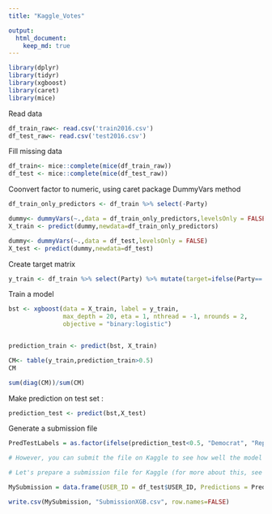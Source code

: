 ```yaml
---
title: "Kaggle_Votes"

output:
  html_document:
    keep_md: true
---
```



```r
library(dplyr)
library(tidyr)
library(xgboost)
library(caret)
library(mice)
```


Read data 
```r

df_train_raw<- read.csv('train2016.csv')
df_test_raw<- read.csv('test2016.csv')
```


Fill missing data
```r
df_train<- mice::complete(mice(df_train_raw))
df_test <- mice::complete(mice(df_test_raw))
```
Coonvert factor to numeric, using caret package DummyVars method

```r
df_train_only_predictors <- df_train %>% select(-Party)

dummy<- dummyVars(~.,data = df_train_only_predictors,levelsOnly = FALSE)
X_train <- predict(dummy,newdata=df_train_only_predictors)

dummy<- dummyVars(~.,data = df_test,levelsOnly = FALSE)
X_test <- predict(dummy,newdata=df_test)

```

Create target matrix

```r
y_train <- df_train %>% select(Party) %>% mutate(target=ifelse(Party=='Republican',1,0)) %>% select(target) %>% as.matrix() 

```

Train a model
```r

bst <- xgboost(data = X_train, label = y_train, 
               max_depth = 20, eta = 1, nthread = -1, nrounds = 2, 
               objective = "binary:logistic")


prediction_train <- predict(bst, X_train)

CM<- table(y_train,prediction_train>0.5)
CM

sum(diag(CM))/sum(CM)
```


Make prediction on test set :
```r
prediction_test <- predict(bst,X_test)

```

Generate a submission file

```r
PredTestLabels = as.factor(ifelse(prediction_test<0.5, "Democrat", "Republican"))

# However, you can submit the file on Kaggle to see how well the model performs. You can make up to 5 submissions per day, so don't hesitate to just upload a solution to see how you did.

# Let's prepare a submission file for Kaggle (for more about this, see the "Evaluation" page on the competition site):

MySubmission = data.frame(USER_ID = df_test$USER_ID, Predictions = PredTestLabels)

write.csv(MySubmission, "SubmissionXGB.csv", row.names=FALSE)
```

